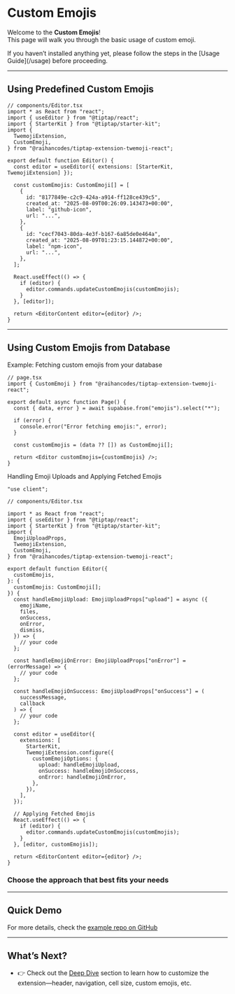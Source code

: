 
# Custom Emojis

Welcome to the **Custom Emojis**!  
This page will walk you through the basic usage of custom emoji.

<Alert variant="default" className="flex gap-2 items-start ">
  <span className="flex-shrink-0 leading-none mt-1.5">
    <BookOpen className="size-[1em] align-middle" />
  </span>
  <AlertDescription className="[&>*]:m-0">
    If you haven’t installed anything yet, please follow the steps in the [Usage
    Guide](/usage) before proceeding.
  </AlertDescription>
</Alert>

---

<H2
  iconUrl="https://ofqhpepsytodemxfrhrc.supabase.co/storage/v1/object/public/tiptap-extension-twemoji-assets/okabe.jpg"
  iconAlt="okabe"
  iconClassName="rounded"
>
  Using Predefined Custom Emojis
</H2>

```tsx
// components/Editor.tsx
import * as React from "react";
import { useEditor } from "@tiptap/react";
import { StarterKit } from "@tiptap/starter-kit";
import {
  TwemojiExtension,
  CustomEmoji,
} from "@raihancodes/tiptap-extension-twemoji-react";

export default function Editor() {
  const editor = useEditor({ extensions: [StarterKit, TwemojiExtension] });

  const customEmojis: CustomEmoji[] = [
    {
      id: "8177849e-c2c9-424a-a914-ff128ce439c5",
      created_at: "2025-08-09T00:26:09.143473+00:00",
      label: "github-icon",
      url: "...",
    },
    {
      id: "cecf7043-80da-4e3f-b167-6a85de0e464a",
      created_at: "2025-08-09T01:23:15.144872+00:00",
      label: "npm-icon",
      url: "...",
    },
  ];

  React.useEffect(() => {
    if (editor) {
      editor.commands.updateCustomEmojis(customEmojis);
    }
  }, [editor]);

  return <EditorContent editor={editor} />;
}
```

---

<H2
  iconUrl="https://cdn.jsdelivr.net/gh/jdecked/twemoji@16.0.1/assets/svg/1f5c4.svg"
  iconAlt="🗄️"
  iconClassName="rounded"
>
  Using Custom Emojis from Database
</H2>

Example: Fetching custom emojis from your database

```tsx
// page.tsx
import { CustomEmoji } from "@raihancodes/tiptap-extension-twemoji-react";

export default async function Page() {
  const { data, error } = await supabase.from("emojis").select("*");

  if (error) {
    console.error("Error fetching emojis:", error);
  }

  const customEmojis = (data ?? []) as CustomEmoji[];

  return <Editor customEmojis={customEmojis} />;
}
```

Handling Emoji Uploads and Applying Fetched Emojis

```tsx
"use client";

// components/Editor.tsx

import * as React from "react";
import { useEditor } from "@tiptap/react";
import { StarterKit } from "@tiptap/starter-kit";
import {
  EmojiUploadProps,
  TwemojiExtension,
  CustomEmoji,
} from "@raihancodes/tiptap-extension-twemoji-react";

export default function Editor({
  customEmojis,
}: {
  customEmojis: CustomEmoji[];
}) {
  const handleEmojiUpload: EmojiUploadProps["upload"] = async ({
    emojiName,
    files,
    onSuccess,
    onError,
    dismiss,
  }) => {
    // your code
  };

  const handleEmojiOnError: EmojiUploadProps["onError"] = (errorMessage) => {
    // your code
  };

  const handleEmojiOnSuccess: EmojiUploadProps["onSuccess"] = (
    successMessage,
    callback
  ) => {
    // your code
  };

  const editor = useEditor({
    extensions: [
      StarterKit,
      TwemojiExtension.configure({
        customEmojiOptions: {
          upload: handleEmojiUpload,
          onSuccess: handleEmojiOnSuccess,
          onError: handleEmojiOnError,
        },
      }),
    ],
  });

  // Applying Fetched Emojis
  React.useEffect(() => {
    if (editor) {
      editor.commands.updateCustomEmojis(customEmojis);
    }
  }, [editor, customEmojis]);

  return <EditorContent editor={editor} />;
}
```

### Choose the approach that best fits your needs

---

<H2
  iconUrl="https://cdn.jsdelivr.net/gh/primer/octicons@16.1.1/icons/mark-github-16.svg"
  iconAlt="github"
  iconClassName="bg-white p-0.5 rounded"
>
  Quick Demo
</H2>

For more details, check the [example repo on GitHub](https://github.com/raihan-ramadhan/tiptap-extension-twemoji/tree/master/apps/example)

---

<H2
  iconUrl="https://cdn.jsdelivr.net/gh/jdecked/twemoji@16.0.1/assets/svg/1f680.svg"
  iconAlt="🚀"
>
  What’s Next?
</H2>

- 👉 Check out the [Deep Dive](/deep-dive) section to learn how to customize the extension—header, navigation, cell size, custom emojis, etc.
